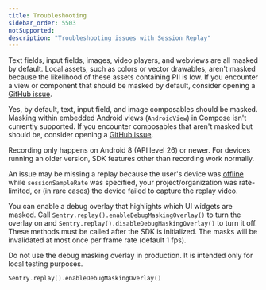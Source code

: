 ```yaml
---
title: Troubleshooting
sidebar_order: 5503
notSupported:
description: "Troubleshooting issues with Session Replay"
---
```


<Expandable title="Why are parts of my replay not masked?" permalink>

Text fields, input fields, images, video players, and webviews are all masked by default. Local assets, such as colors or vector drawables, aren't masked because the likelihood of these assets containing PII is low. If you encounter a view or component that should be masked by default, consider opening a [GitHub issue](https://github.com/getsentry/sentry-java/issues).

</Expandable>

<Expandable title="Does Session Replay work with Jetpack Compose?" permalink>

Yes, by default, text, input field, and image composables should be masked. Masking within embedded Android views (`AndroidView`)
in Compose isn't currently supported. If you encounter composables that aren't masked but should be, consider opening a [GitHub issue](https://github.com/getsentry/sentry-java/issues).

</Expandable>

<Expandable title="What's the lowest version of Android supported?" permalink>

Recording only happens on Android 8 (API level 26) or newer. For devices running an older version, SDK features other than recording work normally.

</Expandable>

<Expandable title="Why is my issue missing a replay?" permalink>

An issue may be missing a replay because the user's device was [offline](/product/explore/session-replay/mobile#frequently-asked-questions) while `sessionSampleRate` was specified, your project/organization was rate-limited, or (in rare cases) the device failed to capture the replay video.

</Expandable>

<Expandable title="How can I debug which UI elements are being masked?" permalink>

You can enable a debug overlay that highlights which UI widgets are masked. Call `Sentry.replay().enableDebugMaskingOverlay()` to turn the overlay on and `Sentry.replay().disableDebugMaskingOverlay()` to turn it off. These methods must be called after the SDK is initialized. The masks will be invalidated at most once per frame rate (default 1 fps).

<Alert>

Do not use the debug masking overlay in production. It is intended only for local testing purposes.

</Alert>

```kotlin
Sentry.replay().enableDebugMaskingOverlay()
```

</Expandable>
